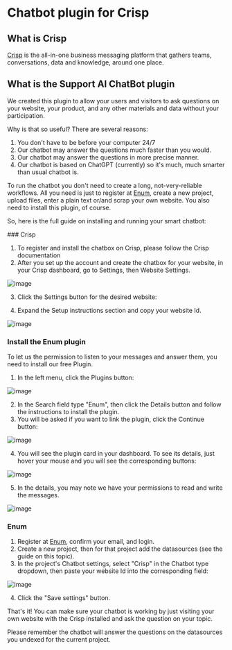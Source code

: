 
# Chatbot plugin for Crisp 

## What is Crisp

[Crisp](https://crisp.chat) is the all-in-one business messaging platform that gathers teams, conversations, data and knowledge, around one place.

## What is the Support AI ChatBot plugin

We created this plugin to allow your users and visitors to ask questions on your website, your product, and any other materials and data without your participation.

Why is that so useful? There are several reasons:

1. You don't have to be before your computer 24/7
2. Our chatbot may answer the questions much faster than you would.
3. Our chatbot may answer the questions in more precise manner.
4. Our chatbot is based on ChatGPT (currently) so it's much, much smarter than usual chatbot is.

To run the chatbot you don't need to create a long, not-very-reliable workflows. All you need is just to register at [Enum](https://enumhq.com), create a new project, upload files, enter a plain text or/and scrap your own website. You also need to install this plugin, of course.

So, here is the full guide on installing and running your smart chatbot:

<Steps>
### Crisp
  
  1. To register and install the chatbox on Crisp, please follow the Crisp documentation
  2. After you set up the account and create the chatbox for your website, in your Crisp dashboard, go to Settings, then Website Settings.
  
![image](https://github.com/StubbornDeer/enum-docs-nextra/assets/91156314/7da9ac55-bace-480b-b95b-8b47268fd955)

  
  3. Click the Settings button for the desired website:
  
  4. Expand the Setup instructions section and copy your website Id.
  
  ![image](https://github.com/StubbornDeer/enum-docs-nextra/assets/91156314/3cb07e99-e15e-4488-bae1-5d195303d296)

  
### Install the Enum plugin
  
  To let us the permission to listen to your messages and answer them, you need to install our free Plugin.
  1. In the left menu, click the Plugins button:
  
  ![image](https://github.com/StubbornDeer/enum-docs-nextra/assets/91156314/a55746eb-c153-4107-83e0-bb6d782d0be9)


2. In the Search field type "Enum", then click the Details button and follow the instructions to install the plugin.
  3. You will be asked if you want to link the plugin, click the Continue button:
  
  ![image](https://github.com/StubbornDeer/enum-docs-nextra/assets/91156314/d19bfb08-984f-4345-a3b2-96f375ec3d9c)
  
4. You will see the plugin card in your dashboard. To see its details, just hover your mouse and you will see the corresponding buttons:
 
  ![image](https://github.com/StubbornDeer/enum-docs-nextra/assets/91156314/7cfc4cca-c2aa-45bb-9dac-3ffafa948dab)
  
 5. In the details, you may note we have your permissions to read and write the messages.
  
  ![image](https://github.com/StubbornDeer/enum-docs-nextra/assets/91156314/7cf7dfb4-7f85-40f2-9233-85efcd628125)


  
### Enum
  
1. Register at [Enum](https://enumhq.com), confirm your email, and login. 
2. Create a new project, then for that project add the datasources (see the guide on this topic).
  3. In the project's Chatbot settings, select "Crisp" in the Chatbot type dropdown, then paste your website Id into the corresponding field:
  
![image](https://github.com/StubbornDeer/enum-docs-nextra/assets/91156314/4d1b39c7-b0bf-4ea1-8c0d-538699e288b2)
  
  4. Click the "Save settings" button.
  
  That's it! You can make sure your chatbot is working by just visiting your own website with the Crisp installed and ask the question on your topic.
  
  <Callout>
  Please remember the chatbot will answer the questions on the datasources you undexed for the current project. 
  </Callout>
  
</Steps>
